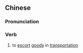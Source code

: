 {{also|押运}}
==Chinese==
{{zh-forms|s=押运}}

===Pronunciation===
{{zh-pron
|m=yāyùn
|c=aat3 wan6
|mn=qz,xm,zz:ah-ūn
|cat=v
}}

===Verb===
{{zh-verb}}

# to [[escort]] [[good]]s in [[transportation]]